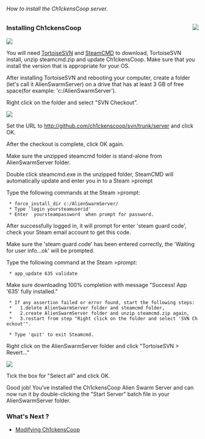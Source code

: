 ======How to install the Ch1ckensCoop server.======
<a href=http://github.com/Ch1ckenscoop/Project><img align=right src=googlecode-home.png /></a>
=== Installing Ch1ckensCoop ===
<a href=http://tortoisesvn.net/downloads.html><img align=center src=tsvn_logo.png /></a>

You will need [http://tortoisesvn.net/downloads.html TortoiseSVN] and [http://media.steampowered.com/installer/steamcmd.zip SteamCMD] to download, TortoiseSVN install, unzip steamcmd.zip and update Ch1ckensCoop. Make sure that you install the version that is appropriate for your OS.

After installing TortoiseSVN and rebooting your computer, create a folder (let's call it AlienSwarmServer) on a drive that has at least 3 GB of free space(for example: 'c:/AlienSwarmServer').

Right click on the folder and select "SVN Checkout". 

<a href=https://github.com/Ch1ckenscoop/svn/blob/master/wiki/InstallServer.wiki ><img src=svn_checkout.PNG /></a>

Set the URL to [[InstallServer.wiki|http://github.com/ch1ckenscoop/svn/trunk/server]] and click OK.

After the checkout is complete, click OK again.

Make sure the unzipped steamcmd folder is stand-alone from AlienSwarmServer folder.

Double click steamcmd.exe in the unzipped folder, SteamCMD will automatically update and enter you in to a Steam >prompt

Type the following commands at the Steam >prompt:

  * force_install_dir c:/AlienSwarmServer/   
  * Type 'login yoursteamuserid'
  * Enter  yoursteampassword  when prompt for password. 

After successfully logged in, it will prompt for enter 'steam guard code', check your Steam email account to get this code.

Make sure the 'steam guard code' has been entered correctly, the 'Waiting for user info...ok' will be prompted.

Type the following command at the Steam >prompt:

  * app_update 635 validate

Make sure downloading 100% completion with message "Success! App '635' fully installed."

  * If any assertion failed or error found, start the following steps:
  *   1.delete AlienSwarmServer folder and steamcmd folder,
  *   2.create AlienSwarmServer folder and unzip steamcmd.zip again, 
  *   3.restart from step "Right click on the folder and select 'SVN Checkout'".

  * Type 'quit' to exit Steamcmd.

Right click on the AlienSwarmServer folder and click "TortoiseSVN > Revert..."

<a href=https://github.com/Ch1ckenscoop/svn/blob/master/wiki/InstallServer.wiki ><img src=svn_revert.png /></a>

Tick the box for "Select all" and click OK.

Good job! You've installed the Ch1ckensCoop Alien Swarm Server and 
can now run it by double-clicking the "Start Server" batch file in your AlienSwarmServer folder.

===What's Next ?===
* [[Changing_Settings.wiki|Modifying Ch1ckensCoop]]
